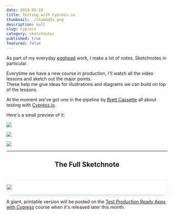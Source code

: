 ```yaml
---
date: 2019-05-10
title: Testing with Cypress.io
thumbnail: ./thumb@2x.png
description: null
slug: cypress
category: sketchnotes
published: true
featured: false
---
```


<div style ={{ maxWidth: '660px', margin: '0 auto' }}>

As part of my everyday [egghead](https://egghead.io) work, I make a lot of notes. Sketchnotes in particular.

Everytime we have a new course in production, I'll watch all the video lessons and sketch out the major points.  
These help me give ideas for illustrations and diagrams we can build on top of the lessons. 

At the moment we've got one in the pipeline by [Brett Cassette](http://twitter.com/brettcassette) all about testing with [Cypress.io](https://www.cypress.io/).

Here's a small preview of it:

![](./CyTesting01@2x.png)

![](./CyTesting02@2x.png)

![](./CyTesting03@2x.png)

---

<h2 style="text-align: center;">The Full Sketchnote</h2>

<br />

<div style="border: 1px solid #e8f3f7; box-sizing: border-box; border-radius: 4px;
  box-shadow: 0px 8px 16px -12px rgba(120, 134, 138, 0.75);">

![](./Cypress_Sketchnotes.png)

</div>


A giant, printable version will be posted on the [Test Production Ready Apps with Cypress](https://egghead.io/courses/test-production-ready-apps-with-cypress) course when it's released later this month.

</div>
